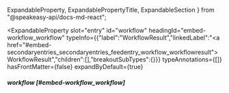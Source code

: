   ExpandableProperty,
  ExpandablePropertyTitle,
  ExpandableSection
} from "@speakeasy-api/docs-md-react";

<ExpandableSection>

<ExpandableProperty
  slot="entry"
  id="workflow"
  headingId="embed-workflow_workflow"
  typeInfo={{"label":"WorkflowResult","linkedLabel":"<a href=\"#embed-secondaryentries_secondaryentries_feedentry_workflow_workflowresult\">WorkflowResult</a>","children":[],"breakoutSubTypes":{}}}
  typeAnnotations={[]}
  hasFrontMatter={false}
  expandByDefault={true}
>

<ExpandablePropertyTitle slot="title">

##### workflow [#embed-workflow_workflow]

</ExpandablePropertyTitle>

</ExpandableProperty>

</ExpandableSection>